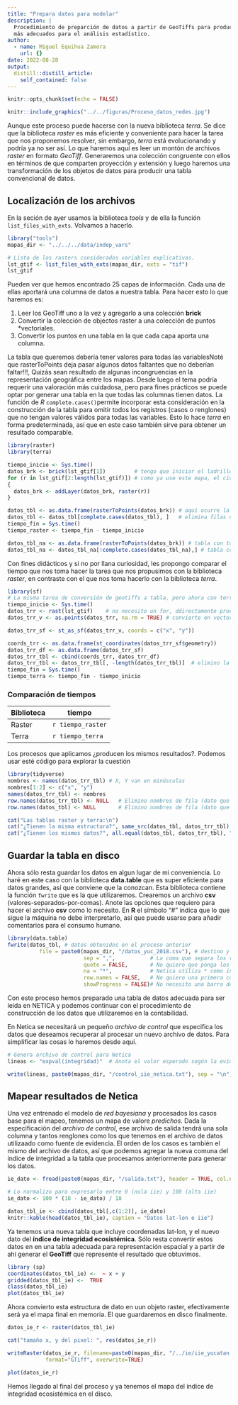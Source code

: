 ```yaml
---
title: "Prepara datos para modelar"
description: |
  Procedimiento de preparción de datos a partir de GeoTiffs para producir datos tabulares
  más adecuados para el análisis estadístico.
author:
  - name: Miguel Equihua Zamora
    url: {}
date: 2022-08-28
output:
  distill::distill_article:
    self_contained: false
---
```



```r
knitr::opts_chunk$set(echo = FALSE)
```


```r

knitr::include_graphics("../../figuras/Proceso_datos_redes.jpg")
```


Aunque este proceso puede hacerse con la nueva biblioteca *terra*. Se dice que la biblioteca *raster* es más eficiente y conveniente para hacer la tarea que nos proponemos resolver, sin embargo, *terra* está evolucionando y podría ya no ser así. Lo que haremos aquí es leer un montón de archivos *raster* en formato *GeoTiff*. Generaremos una colección congruente con ellos en términos de que comparten proyección y extensión y luego haremos una transformación de los objetos de datos para producir una tabla convencional de datos.

## Localización de los archivos

En la seción de ayer usamos la biblioteca *tools* y de ella la función `list_files_with_exts`. Volvamos a hacerlo.

```r
library("tools")
mapas_dir <- "../../../data/indep_vars"

# Lista de los rasters considerados variables explicativas.
lst_gtif <- list_files_with_exts(mapas_dir, exts = "tif")
lst_gtif
```

Pueden ver que hemos encontrado 25 capas de información. Cada una de ellas aportará una columna de datos a nuestra tabla. Para hacer esto lo que haremos es:

1. Leer los GeoTiff uno a la vez y agregarlo a una colección **brick**
2. Convertir la colección de objectos raster a una colección de puntos *vectoriales.
3. Convertir los puntos en una tabla en la que cada capa aporta una columna.

La tabla que queremos debería tener valores para todas las variablesNoté que rasterToPoints deja pasar algunos datos faltantes que no deberían faltar!!!, Quizás sean resultado de algunas incongruencias en la representación geográfica entre los mapas. Desde luego el tema podría requerir una valoración más cuidadosa, pero para fines prácticos se puede optar por generar una tabla en la que todas las columnas tienen datos. La función de *R* `complete.cases()`permite incorporar esta consideración en la construcción de la tabla para omitir todos los registros (casos o renglones) que no tengan valores válidos para todas las variables. Esto lo hace *terra* en forma predeterminada, así que en este caso también sirve para obtener un resultado comparable.


```r
library(raster)
library(terra)

tiempo_inicio <- Sys.time()
datos_brk <- brick(lst_gtif[1])         # tengo que iniciar el ladrillo, así que lo hago aquí
for (r in lst_gtif[2:length(lst_gtif)]) # como ya use este mapa, el ciclo empieza en el mapa 2
{
  datos_brk <- addLayer(datos_brk, raster(r))
}

datos_tbl <- as.data.frame(rasterToPoints(datos_brk)) # aquí ocurre la magia: imágen a tabla!!
datos_tbl <- datos_tbl[complete.cases(datos_tbl), ]   # elimina filas con datos incompletos
tiempo_fin = Sys.time()
tiempo_raster <- tiempo_fin - tiempo_inicio

datos_tbl_na <- as.data.frame(rasterToPoints(datos_brk)) # tabla con todo
datos_tbl_na <- datos_tbl_na[!complete.cases(datos_tbl_na),] # tabla con casos incompletos

```

Con fines didácticos y si no por llana curiosidad, les propongo comparar el tiempo que nos toma hacer la tarea que nos propusimos con la biblioteca *raster*, en contraste con el que nos toma hacerlo con la biblioteca *terra*.

```r
library(sf)
# La misma tarea de conversión de geotiffs a tabla, pero ahora con terra
tiempo_inicio <- Sys.time()
datos_trr <- rast(lst_gtif)    # no necesito un for, ddirectamente procesa la lista de archivos
datos_trr_v <- as.points(datos_trr, na.rm = TRUE) # convierte en vectorial de puntos 

datos_trr_sf <- st_as_sf(datos_trr_v, coords = c("x", "y"))

coords_trr <- as.data.frame(st_coordinates(datos_trr_sf$geometry))
datos_trr_df <- as.data.frame(datos_trr_sf)
datos_trr_tbl <- cbind(coords_trr, datos_trr_df)
datos_trr_tbl <- datos_trr_tbl[, -length(datos_trr_tbl)]  # elimino la última columna (geometry)
tiempo_fin = Sys.time()
tiempo_terra <- tiempo_fin - tiempo_inicio
```

### Comparación de tiempos

|Biblioteca |tiempo |
|-----------|------|
|Raster     |`r tiempo_raster`|
|Terra      |`r tiempo_terra`|


Los procesos que aplicamos ¿producen los mismos resultados?. Podemos usar esté código para explorar la cuestión

```r
library(tidyverse)
nombres <- names(datos_trr_tbl) # X, Y van en minúsculas
nombres[1:2] <- c("x", "y")
names(datos_trr_tbl) <- nombres
row.names(datos_trr_tbl) <- NULL   # Elimino nombres de fila (dato que no necesito aquí)
row.names(datos_tbl) <- NULL       # Elimino nombres de fila (dato que no necesito aquí)

cat("Las tablas raster y terra:\n")
cat("¿Tienen la misma estructura?", same_src(datos_tbl, datos_trr_tbl), "\n")
cat("¿Tienen los mismos datos?", all.equal(datos_tbl, datos_trr_tbl), "\n")
```


## Guardar la tabla en disco
Ahora sólo resta guardar los datos en algun lugar de mi conveniencia. Lo haré en este caso con la biblioteca **data.table** que es super eficiente para datos grandes, así que conviene que la conozcan. Esta biblioteca contiene la función `fwrite` que es la que utilizaremos. Crearemos un archivo **csv** (valores-separados-por-comas). Anote las opciones que requiero para hacer el archivo **csv** como lo necesito. En **R** el símbolo "#" indica que lo que sigue la máquina no debe interpretarlo, así que puede usarse para añadir comentarios para el consumo humano.


```r
library(data.table)
fwrite(datos_tbl, # datos obtenidos en el proceso anterior
          file = paste0(mapas_dir, "/datos_yuc_2018.csv"), # destino y nombre del archivo
                        sep = ",",           # La coma que separa los valores
                        quote = FALSE,       # No quiero que ponga los nombres entre comillas
                        na = "*",            # Netica utiliza * como indicador de dato faltante
                        row.names = FALSE,   # No quiero una primera columna de números "id"
                        showProgress = FALSE)# No necesito una barra de progreso

```

Con este proceso hemos preparado una tabla de datos adecuada para ser leída en NETICA y podemos continuar con el procedimiento de construcción de los datos que utilizaremos en la contabilidad. 

En Netica se necesitará un pequeño *archivo de control* que especifica los datos que deseamos recuperar al procesar un nuevo archivo de datos. Para simplificar las cosas lo haremos desde aquí.

```r
# Genera archivo de control para Netica
lineas <- "expval(integridad)"  # Anota el valor esperado según la evidencia dada

write(lineas, paste0(mapas_dir, "/control_iie_netica.txt"), sep = "\n") # dato por línea "\n"
```


## Mapear resultados de Netica

Una vez entrenado el modelo de *red bayesiana* y procesados los casos base para el mapeo, tenemos un mapa de valore *predichos*. Dada la especificación del *archivo de control*, ese archivo de salida tendrá una sola columna y tantos renglones como los que tenemos en el archivo de datos utilizaado como fuente de evidencia. El orden de los casos es también el mismo del archivo de datos, así que podemos agregar la nueva comuna del índice de integridad a la tabla que procesamos anteriormente para generar los datos.

```r
ie_dato <- fread(paste0(mapas_dir, "/salida.txt"), header = TRUE, col.names = "iie")

# Lo normalizo para expresarlo entre 0 (nula iie) y 100 (alta iie)
ie_dato <- 100 * (18 - ie_dato) / 18

datos_tbl_ie <- cbind(datos_tbl[,c(1:2)], ie_dato) 
knitr::kable(head(datos_tbl_ie), caption = "Datos lat-lon e iie")
```
Ya tenemos una nueva tabla que incluye coordenadas lat-lon, y el nuevo dato del **índice de integridad ecosistémica**. Sólo resta convertir estos datos en en una tabla adecuada para representación espacial y a partir de ahí generar el **GeoTiff** que represente el resultado que obtuvimos.

```r
library (sp)
coordinates(datos_tbl_ie) <-  ~ x + y
gridded(datos_tbl_ie) <-  TRUE
class(datos_tbl_ie)
plot(datos_tbl_ie)

```

Ahora convierto esta estructura de dato en uun objeto raster, efectivamente será ya el mapa final en memoria. El que guardaremos en disco finalmente.

```r
datos_ie_r <- raster(datos_tbl_ie) 

cat("tamaño x, y del pixel: ", res(datos_ie_r))

writeRaster(datos_ie_r, filename=paste0(mapas_dir, "/../ie/iie_yucatan.tif"), 
            format="GTiff", overwrite=TRUE)

plot(datos_ie_r)

```
Hemos llegado al final del proceso y ya tenemos el mapa del índice de integridad ecosistémica en el disco.




